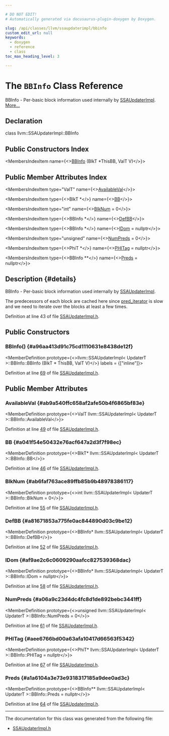 ```yaml
---

# DO NOT EDIT!
# Automatically generated via docusaurus-plugin-doxygen by Doxygen.

slug: /api/classes/llvm/ssaupdaterimpl/bbinfo
custom_edit_url: null
keywords:
  - doxygen
  - reference
  - class
toc_max_heading_level: 3

---
```





# The `BBInfo` Class Reference

<DoxygenPage pluginConfig={pluginConfig}>

BBInfo - Per-basic block information used internally by <a href="/docs/api/classes/llvm/ssaupdaterimpl">SSAUpdaterImpl</a>. <a href="#details">More...</a>

## Declaration

<CodeBlock>class llvm::SSAUpdaterImpl::BBInfo</CodeBlock>

## Public Constructors Index

<MembersIndex>

<MembersIndexItem
  name={<><a href="#a96aa413d91c75cd1110631e8438de12f">BBInfo</a> (BlkT &#42;ThisBB, ValT V)</>}>
</MembersIndexItem>

</MembersIndex>

## Public Member Attributes Index

<MembersIndex>

<MembersIndexItem
  type="ValT"
  name={<><a href="#ab9a540ffc658af2afe50b4f6865bf83e">AvailableVal</a></>}>
</MembersIndexItem>

<MembersIndexItem
  type={<>BlkT &#42;</>}
  name={<><a href="#a041f54e50432e76acf647a2d3f7f98ec">BB</a></>}>
</MembersIndexItem>

<MembersIndexItem
  type="int"
  name={<><a href="#ab6faf763ace89ffb85b9b48978386117">BlkNum</a> = 0</>}>
</MembersIndexItem>

<MembersIndexItem
  type={<>BBInfo &#42;</>}
  name={<><a href="#a81671853a775fe0ac844890d03c9be12">DefBB</a></>}>
</MembersIndexItem>

<MembersIndexItem
  type={<>BBInfo &#42;</>}
  name={<><a href="#af9ae2c6c0609290aafcc827539368dac">IDom</a> = nullptr</>}>
</MembersIndexItem>

<MembersIndexItem
  type="unsigned"
  name={<><a href="#a06a9c23d4dc4fc8d1de892bebc3441ff">NumPreds</a> = 0</>}>
</MembersIndexItem>

<MembersIndexItem
  type={<>PhiT &#42;</>}
  name={<><a href="#aee6766bd00a63afa10417d66563f5342">PHITag</a> = nullptr</>}>
</MembersIndexItem>

<MembersIndexItem
  type={<>BBInfo &#42;&#42;</>}
  name={<><a href="#a1a6104a3e73e9318317185a9dee0ad3c">Preds</a> = nullptr</>}>
</MembersIndexItem>

</MembersIndex>

## Description {#details}

BBInfo - Per-basic block information used internally by <a href="/docs/api/classes/llvm/ssaupdaterimpl">SSAUpdaterImpl</a>.

The predecessors of each block are cached here since <a href="/docs/api/namespaces/llvm/#ab5b46bfb4c91a29504b08dacfeb04a6c">pred&#95;iterator</a> is slow and we need to iterate over the blocks at least a few times.

Definition at line 43 of file <a href="/docs/api/files/include/include/llvm/include/llvm/transforms/include/llvm/transforms/utils/ssaupdaterimpl-h">SSAUpdaterImpl.h</a>.

<SectionDefinition>

## Public Constructors

### BBInfo() {#a96aa413d91c75cd1110631e8438de12f}

<MemberDefinition
  prototype={<>llvm::SSAUpdaterImpl&lt; UpdaterT &gt;::BBInfo::BBInfo (BlkT &#42; ThisBB, ValT V)</>}
  labels = {["inline"]}>

Definition at line <a href="/docs/api/files/include/include/llvm/include/llvm/transforms/include/llvm/transforms/utils/ssaupdaterimpl-h/#l00069">69</a> of file <a href="/docs/api/files/include/include/llvm/include/llvm/transforms/include/llvm/transforms/utils/ssaupdaterimpl-h">SSAUpdaterImpl.h</a>.
</MemberDefinition>

</SectionDefinition>

<SectionDefinition>

## Public Member Attributes

### AvailableVal {#ab9a540ffc658af2afe50b4f6865bf83e}

<MemberDefinition
  prototype={<>ValT llvm::SSAUpdaterImpl&lt; UpdaterT &gt;::BBInfo::AvailableVal</>}>

Definition at line <a href="/docs/api/files/include/include/llvm/include/llvm/transforms/include/llvm/transforms/utils/ssaupdaterimpl-h/#l00049">49</a> of file <a href="/docs/api/files/include/include/llvm/include/llvm/transforms/include/llvm/transforms/utils/ssaupdaterimpl-h">SSAUpdaterImpl.h</a>.
</MemberDefinition>

### BB {#a041f54e50432e76acf647a2d3f7f98ec}

<MemberDefinition
  prototype={<>BlkT&#42; llvm::SSAUpdaterImpl&lt; UpdaterT &gt;::BBInfo::BB</>}>

Definition at line <a href="/docs/api/files/include/include/llvm/include/llvm/transforms/include/llvm/transforms/utils/ssaupdaterimpl-h/#l00046">46</a> of file <a href="/docs/api/files/include/include/llvm/include/llvm/transforms/include/llvm/transforms/utils/ssaupdaterimpl-h">SSAUpdaterImpl.h</a>.
</MemberDefinition>

### BlkNum {#ab6faf763ace89ffb85b9b48978386117}

<MemberDefinition
  prototype={<>int llvm::SSAUpdaterImpl&lt; UpdaterT &gt;::BBInfo::BlkNum = 0</>}>

Definition at line <a href="/docs/api/files/include/include/llvm/include/llvm/transforms/include/llvm/transforms/utils/ssaupdaterimpl-h/#l00055">55</a> of file <a href="/docs/api/files/include/include/llvm/include/llvm/transforms/include/llvm/transforms/utils/ssaupdaterimpl-h">SSAUpdaterImpl.h</a>.
</MemberDefinition>

### DefBB {#a81671853a775fe0ac844890d03c9be12}

<MemberDefinition
  prototype={<>BBInfo&#42; llvm::SSAUpdaterImpl&lt; UpdaterT &gt;::BBInfo::DefBB</>}>

Definition at line <a href="/docs/api/files/include/include/llvm/include/llvm/transforms/include/llvm/transforms/utils/ssaupdaterimpl-h/#l00052">52</a> of file <a href="/docs/api/files/include/include/llvm/include/llvm/transforms/include/llvm/transforms/utils/ssaupdaterimpl-h">SSAUpdaterImpl.h</a>.
</MemberDefinition>

### IDom {#af9ae2c6c0609290aafcc827539368dac}

<MemberDefinition
  prototype={<>BBInfo&#42; llvm::SSAUpdaterImpl&lt; UpdaterT &gt;::BBInfo::IDom = nullptr</>}>

Definition at line <a href="/docs/api/files/include/include/llvm/include/llvm/transforms/include/llvm/transforms/utils/ssaupdaterimpl-h/#l00058">58</a> of file <a href="/docs/api/files/include/include/llvm/include/llvm/transforms/include/llvm/transforms/utils/ssaupdaterimpl-h">SSAUpdaterImpl.h</a>.
</MemberDefinition>

### NumPreds {#a06a9c23d4dc4fc8d1de892bebc3441ff}

<MemberDefinition
  prototype={<>unsigned llvm::SSAUpdaterImpl&lt; UpdaterT &gt;::BBInfo::NumPreds = 0</>}>

Definition at line <a href="/docs/api/files/include/include/llvm/include/llvm/transforms/include/llvm/transforms/utils/ssaupdaterimpl-h/#l00061">61</a> of file <a href="/docs/api/files/include/include/llvm/include/llvm/transforms/include/llvm/transforms/utils/ssaupdaterimpl-h">SSAUpdaterImpl.h</a>.
</MemberDefinition>

### PHITag {#aee6766bd00a63afa10417d66563f5342}

<MemberDefinition
  prototype={<>PhiT&#42; llvm::SSAUpdaterImpl&lt; UpdaterT &gt;::BBInfo::PHITag = nullptr</>}>

Definition at line <a href="/docs/api/files/include/include/llvm/include/llvm/transforms/include/llvm/transforms/utils/ssaupdaterimpl-h/#l00067">67</a> of file <a href="/docs/api/files/include/include/llvm/include/llvm/transforms/include/llvm/transforms/utils/ssaupdaterimpl-h">SSAUpdaterImpl.h</a>.
</MemberDefinition>

### Preds {#a1a6104a3e73e9318317185a9dee0ad3c}

<MemberDefinition
  prototype={<>BBInfo&#42;&#42; llvm::SSAUpdaterImpl&lt; UpdaterT &gt;::BBInfo::Preds = nullptr</>}>

Definition at line <a href="/docs/api/files/include/include/llvm/include/llvm/transforms/include/llvm/transforms/utils/ssaupdaterimpl-h/#l00064">64</a> of file <a href="/docs/api/files/include/include/llvm/include/llvm/transforms/include/llvm/transforms/utils/ssaupdaterimpl-h">SSAUpdaterImpl.h</a>.
</MemberDefinition>

</SectionDefinition>

<hr/>

The documentation for this class was generated from the following file:

<ul>
<li><a href="/docs/api/files/include/include/llvm/include/llvm/transforms/include/llvm/transforms/utils/ssaupdaterimpl-h">SSAUpdaterImpl.h</a></li>
</ul>

</DoxygenPage>
